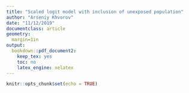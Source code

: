 ```yaml
---
title: "Scaled logit model with inclusion of unexposed population"
author: "Arseniy Khvorov"
date: "11/12/2019"
documentclass: article
geometry: 
  margin=1in
output: 
  bookdown::pdf_document2:
    keep_tex: yes
    toc: no
    latex_engine: xelatex
---
```


```r
knitr::opts_chunk$set(echo = TRUE)
```


